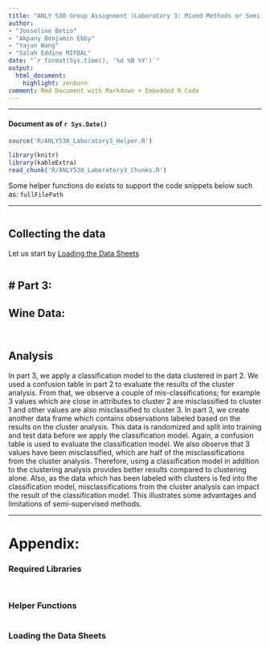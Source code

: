 ```yaml
---
title: "ANLY 530 Group Assignment (Laboratory 3: Mixed Methods or Semi-Supervised Learning)"
author:
- "Josseline Betio"
- "Akpany Benjamin Ebby"
- "Yajun Wang"
- "Salah Eddine MIFDAL"
date: "`r format(Sys.time(), '%d %B %Y')`"
output:
  html_document:
    highlight: zenburn
comment: Rmd Document with Markdown + Embedded R Code
---
```


---

#### Document as of `r Sys.Date()`

```r

source('R/ANLY530_Laboratory3_Helper.R')

```

```r

library(knitr)
library(kableExtra)
read_chunk('R/ANLY530_Laboratory3_Chunks.R')

```

Some helper functions do exists to support the code snippets below such as: ```fullFilePath```

---

```r
```

## Collecting the data

Let us start by [Loading the Data Sheets]

```r
```

# Part 3:
-------------

## Wine Data:

```r
```

```r
```

## Analysis

In part 3, we apply a classification model to the data clustered in part 2. We used a confusion table in part 2 to evaluate the results of the cluster analysis. From that, we observe a couple of mis-classifications; for example 3 values which are close in attributes to cluster 2 are misclassified to cluster 1 and other values are also misclassified to cluster 3. In part 3, we create another data frame which contains observations labeled based on the results on the cluster analysis. This data is randomized and split into training and test data before we apply the classification model. 
Again, a confusion table is used to evaluate the classification model. We also observe that 3 values have been misclassified, which are half of the misclassifications from the cluster analysis. Therefore, using a classification model in addition to the clustering analysis provides better results compared to clustering alone. Also, as the data which has been labeled with clusters is fed into the classification model, misclassifications from the cluster analysis can impact the result of the classification model. This illustrates some advantages and limitations of semi-supervised methods. 

---

# Appendix:

### Required Libraries

```r
```

```r
```

### Helper Functions

```r
```

### Loading the Data Sheets

```r
```

